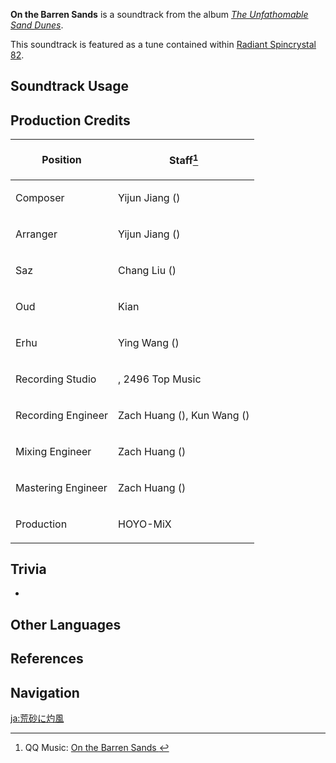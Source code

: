 {{Soundtrack Infobox
|image          = The Unfathomable Sand Dunes.png
|album          = The Unfathomable Sand Dunes
|disc           = 2
|number         = 91
|featured       =
|featured2      =
|featured3      =
|featured_disc  =
|featured_disc2 =
|featured_disc3 =
|youtube_id     = 1_aAGiJr2y0
|spotify_id     = 1VZS9y6wRWhtj3hVHnLIIU
|previous       = Nebulous Dunes
|next           = Across the Aridisols
}}
'''On the Barren Sands''' is a soundtrack from the album ''[[The Unfathomable Sand Dunes]]''.

This soundtrack is featured as a tune contained within [[Radiant Spincrystal 82]].

==Soundtrack Usage==
{{Soundtrack Usage
|quest    = 
|location = Hypostyle Desert//day;;Land of Lower Setekh//day
|domain   = 
|teapot   = 82
}}

==Production Credits==
{| class="wikitable"
! Position
! Staff<ref>QQ Music: [https://y.qq.com/n/ryqq/songDetail/002bu3JL2Pa1An On the Barren Sands {{zh|炽风苦旅}}]</ref>
|-
! Composer
| Yijun Jiang ({{zh|姜以君}})
|-
! Arranger
| Yijun Jiang ({{zh|姜以君}})
|-
! Saz
| Chang Liu ({{zh|刘耳朵}})
|-
! Oud
| Kian
|-
! Erhu
| Ying Wang ({{zh|王颖}})
|-
! Recording Studio
| {{Not a Typo|52Hz Studio}}, 2496 Top Music
|-
! Recording Engineer
| Zach Huang ({{zh|黄巍}}), Kun Wang ({{zh|王昆}})
|-
! Mixing Engineer
| Zach Huang ({{zh|黄巍}})
|-
! Mastering Engineer
| Zach Huang ({{zh|黄巍}})
|-
! Production
| HOYO-MiX
|}
<!--
==Gallery==
<gallery>
</gallery>
-->

==Trivia==
* {{Transclude|Millennial Sails|HypostyleTheme3|section=1}}

==Other Languages==
{{Other Languages
|en      = On the Barren Sands
|zhs     = 炽风苦旅
|zhs_rm  = Chìfēng Kǔlǚ
|zht     = 熾風苦旅
|zht_rm  = Chìfēng Kǔlǚ
|zh_tl   = A Bitter Journey Amidst the Arid Winds
|ja      = 荒砂に灼風
|ja_rm   = Kousa ni Shakufuu{{assumed}}
|ja_tl   =
|ko       = On the Barren Sands<ref name="RS">{{Ref/Item|Radiant Spincrystal 82|note=Korean, Spanish, French, Russian, Thai, Vietnamese, German, Indonesian, Portuguese, Turkish, Italian}}</ref>
|ko_tl    = 
|es       = On the Barren Sands<ref name="RS" />
|fr       = On the Barren Sands<ref name="RS" />
|ru       = On the Barren Sands<ref name="RS" />
|th       = On the Barren Sands<ref name="RS" />
|vi       = Trên Bãi Cát Cằn Cỗi<ref name="RS" />
|vi_tl    = On the Barren Sands
|de       = On the Barren Sands<ref name="RS" />
|id       = On the Barren Sands<ref name="RS" />
|pt       = On the Barren Sands<ref name="RS" />
|tr       = On the Barren Sands<ref name="RS" />
|it       = On the Barren Sands<ref name="RS" />
}}

==References==
{{Reflist}}

==Navigation==
{{Soundtrack Navbox|The Unfathomable Sand Dunes}}

[[ja:荒砂に灼風]]